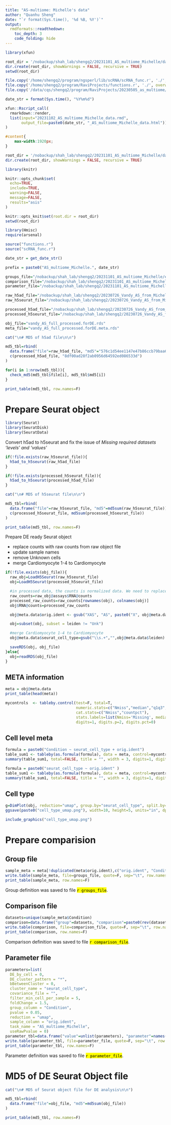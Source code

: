 ```yaml
---
title: "AS-multiome: Michelle's data"
author: "Quanhu Sheng"
date: "`r format(Sys.time(), '%d %B, %Y')`"
output: 
  rmdformats::readthedown:
    toc_depth: 3
    code_folding: hide
---
```


```r
library(xfun)

root_dir = '/nobackup/shah_lab/shengq2/20231101_AS_multiome_Michelle/data'
dir.create(root_dir, showWarnings = FALSE, recursive = TRUE)
setwd(root_dir)

file.copy('/home/shengq2/program/ngsperl/lib/scRNA/scRNA_func.r', './', overwrite=TRUE)
file.copy('/home/shengq2/program/RaviProjects/functions.r', './', overwrite=TRUE)
file.copy('/data/cqs/shengq2/program/RaviProjects/20230505_as_multiome/20231101_AS_multiome_Michelle/20231102_AS_multiome_Michelle_data.rmd', './', overwrite=TRUE)

date_str = format(Sys.time(), "%Y%m%d")

xfun::Rscript_call(
  rmarkdown::render,
  list(input="20231102_AS_multiome_Michelle_data.rmd",
       output_file=paste0(date_str, "_AS_multiome_Michelle_data.html"))
)
```

```css
#content{
    max-width:1920px;
}
```

```r
root_dir = '/nobackup/shah_lab/shengq2/20231101_AS_multiome_Michelle/data'
dir.create(root_dir, showWarnings = FALSE, recursive = TRUE)

library(knitr)

knitr::opts_chunk$set(
  echo=TRUE, 
  include=TRUE, 
  warning=FALSE, 
  message=FALSE, 
  results="asis"
)

knitr::opts_knit$set(root.dir = root_dir)
setwd(root_dir)
```

```r
library(Hmisc)
require(arsenal)

source("functions.r")
source("scRNA_func.r")

date_str = get_date_str()

prefix = paste0("AS_multiome_Michelle.", date_str)

groups_file="/nobackup/shah_lab/shengq2/20231101_AS_multiome_Michelle/edgeR_inCluster_bySample/result/fileList1.txt"
comparison_file="/nobackup/shah_lab/shengq2/20231101_AS_multiome_Michelle/edgeR_inCluster_bySample/result/fileList2.txt"
parameter_file="/nobackup/shah_lab/shengq2/20231101_AS_multiome_Michelle/edgeR_inCluster_bySample/result/fileList3.txt"

raw_h5ad_file="/nobackup/shah_lab/shengq2/20230726_Vandy_AS_from_Michelle/processed/vandy_AS_raw.h5ad"
raw_h5seurat_file="/nobackup/shah_lab/shengq2/20230726_Vandy_AS_from_Michelle/processed/vandy_AS_raw.h5seurat"

processed_h5ad_file="/nobackup/shah_lab/shengq2/20230726_Vandy_AS_from_Michelle/processed/vandy_AS_full_processed.h5ad"
processed_h5seurat_file="/nobackup/shah_lab/shengq2/20230726_Vandy_AS_from_Michelle/processed/vandy_AS_full_processed.h5seurat"

obj_file="vandy_AS_full_processed.forDE.rds"
meta_file="vandy_AS_full_processed.forDE.meta.rds"
```

```r
cat("\n# MD5 of h5ad file\n\n")

md5_tbl=rbind(
  data.frame("file"=raw_h5ad_file, "md5"="576c1d54ee1147e47b86ccb79baa626d"),
  c(processed_h5ad_file, "8df00ad28f2ab0956d64592ed086533d")
)

for(i in 1:nrow(md5_tbl)){
  check_md5(md5_tbl$file[i], md5_tbl$md5[i])
}

print_table(md5_tbl, row.names=F)
```

# Prepare Seurat object

```r
library(Seurat)
library(SeuratDisk)
library(SeuratData)
```

Convert h5ad to h5seurat and fix the issue of *Missing required datasets 'levels' and 'values'*

```r
if(!file.exists(raw_h5seurat_file)){
  h5ad_to_h5seurat(raw_h5ad_file)
}

if(!file.exists(processed_h5seurat_file)){
  h5ad_to_h5seurat(processed_h5ad_file)
}
```

```r
cat("\n# MD5 of h5seurat file\n\n")

md5_tbl=rbind(
  data.frame("file"=raw_h5seurat_file, "md5"=md5sum(raw_h5seurat_file)),
  c(processed_h5seurat_file, md5sum(processed_h5seurat_file))
)

print_table(md5_tbl, row.names=F)
```

Prepare DE ready Seurat object

- replace counts with raw counts from raw object file
- update sample names
- remove Unknown cells
- merge Cardiomyocyte 1-4 to Cardiomyocyte

```r
if(!file.exists(obj_file)){
  raw_obj=LoadH5Seurat(raw_h5seurat_file)
  obj=LoadH5Seurat(processed_h5seurat_file)

  #in processed data, the counts is normalized data. We need to replace it with raw counts
  raw_counts=raw_obj@assays$RNA@counts
  processed_raw_counts=raw_counts[rownames(obj), colnames(obj)]
  obj$RNA@counts=processed_raw_counts

  obj@meta.data$orig.ident <- gsub("XAS", "AS", paste0("X", obj@meta.data$batches))

  obj=subset(obj, subset = leiden != "Unk")

  #merge Cardiomyocyte 1-4 to Cardiomyocyte
  obj@meta.data$seurat_cell_type=gsub("\\s.+","",obj@meta.data$leiden)

  saveRDS(obj, obj_file)
}else{
  obj=readRDS(obj_file)
}
```

## META information

```r
meta = obj@meta.data
print_table(head(meta))
```

```r
mycontrols  <- tableby.control(test=F, total=T,
                               numeric.stats=c("Nmiss","median","q1q3","range"),
                               cat.stats=c("Nmiss","countpct"),
                               stats.labels=list(Nmiss='Missing', median='Median', range='Range'),
                               digits=1, digits.p=2, digits.pct=0)
```

## Cell level meta

```r
formula = paste0("Condition ~ seurat_cell_type + orig.ident")
table_sum1 <- tableby(as.formula(formula), data = meta, control=mycontrols)
summary(table_sum1, total=FALSE, title = "", width = 3, digits=1, digits.p=2, digits.pct=0, pfootnote = TRUE)
```

```r
formula = paste0("seurat_cell_type ~ orig.ident" )
table_sum1 <- tableby(as.formula(formula), data = meta, control=mycontrols)
summary(table_sum1, total=FALSE, title = "", width = 3, digits=1, digits.p=2, digits.pct=0, pfootnote = TRUE)
```

## Cell type

```r
g=DimPlot(obj, reduction="umap", group.by="seurat_cell_type", split.by="Condition", label=T, label.size=3, repel=T, raster = FALSE) + theme(aspect.ratio=1)
ggsave(paste0("cell_type_umap.png"), width=10, height=5, units="in", dpi=300, bg="white")
```

```r
include_graphics("cell_type_umap.png")
```

# Prepare comparision

## Group file

```r
sample_meta = meta[!duplicated(meta$orig.ident),c("orig.ident", "Condition")]
write.table(sample_meta, file=groups_file, quote=F, sep="\t", row.names=F, col.names=F)
print_table(sample_meta, row.names=F)
```

Group definition was saved to file <mark>`r groups_file`</mark>.

## Comparison file

```r
datasets=unique(sample_meta$Condition)
comparison=data.frame("group"=datasets, "comparison"=paste0(rev(datasets), collapse="_vs_"))
write.table(comparison, file=comparison_file, quote=F, sep="\t", row.names=F, col.names=F)
print_table(comparison, row.names=F)
```

Comparison definition was saved to file <mark>`r comparison_file`</mark>.

## Parameter file

```r
parameters=list(
  DE_by_cell = 0,
  DE_cluster_pattern = "*",
  bBetweenCluster = 0,
  cluster_name = "seurat_cell_type",
  covariance_file = "",
  filter_min_cell_per_sample = 5,
  foldChange = 1.5,
  group_column = "Condition",
  pvalue = 0.05,
  reduction = "umap",
  sample_column = "orig.ident",
  task_name = "AS_multiome_Michelle",
  useRawPvalue = 0)
parameter_tbl=data.frame("value"=unlist(parameters), "parameter"=names(parameters))
write.table(parameter_tbl, file=parameter_file, quote=F, sep="\t", row.names=F, col.names=F)
print_table(parameter_tbl, row.names=F)
```

Parameter definition was saved to file <mark>`r parameter_file`</mark>.

# MD5 of DE Seurat Object file

```r
cat("\n# MD5 of Seurat object file for DE analysis\n\n")

md5_tbl=rbind(
  data.frame("file"=obj_file, "md5"=md5sum(obj_file))
)

print_table(md5_tbl, row.names=F)
```
